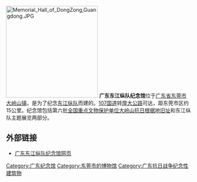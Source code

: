 [[File:Memorial_Hall_of_DongZong,Guangdong.JPG|250px]]
'''广东东江纵队纪念馆'''位于[[广东省|广东省]][[东莞市|东莞市]][[大岭山镇|大岭山镇]]，是为了纪念[[东江纵队|东江纵队]]而建的。[[107国道|107国道]]转[[厚大公路|厚大公路]]可达，距东莞市区约15公里。纪念馆包括第六批[[全国重点文物保护单位|全国重点文物保护单位]][[大岭山抗日根据地旧址|大岭山抗日根据地旧址]]和东江纵队主题展览两部分。
==外部链接==
*[https://web.archive.org/web/20100520023803/http://www.dongzong.gov.cn/page/index.asp 广东东江纵队纪念馆网页]

[[Category:广东纪念馆|Category:广东纪念馆]]
[[Category:东莞市的博物馆|Category:东莞市的博物馆]]
[[Category:广东抗日战争纪念性建筑物|Category:广东抗日战争纪念性建筑物]]